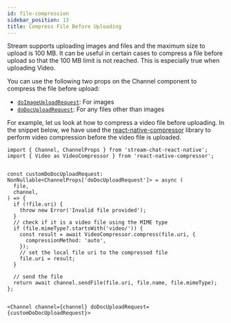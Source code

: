 ```yaml
---
id: file-compression
sidebar_position: 13
title: Compress File Before Uploading
---
```


Stream supports uploading images and files and the maximum size to upload is 100 MB. It can be useful in certain cases to compress a file before upload so that the 100 MB limit is not reached. This is especially true when uploading Video. 

You can use the following two props on the Channel component to compress the file before upload:

- [`doImageUploadRequest`](../core-components/channel.mdx#doimageuploadrequest): For images
- [`doDocUploadRequest`](../core-components/channel.mdx#dodocuploadrequest): For any files other than images

For example, let us look at how to compress a video file before uploading. In the snippet below, we have used the [react-native-compressor](https://github.com/numandev1/react-native-compressor) library to perform video compression before the video file is uploaded.

```tsx
import { Channel, ChannelProps } from 'stream-chat-react-native';
import { Video as VideoCompressor } from 'react-native-compressor';


const customDoDocUploadRequest: NonNullable<ChannelProps['doDocUploadRequest']> = async (
  file,
  channel,
) => {
  if (!file.uri) {
    throw new Error('Invalid file provided');
  }
  // check if it is a video file using the MIME type
  if (file.mimeType?.startsWith('video/')) {
    const result = await VideoCompressor.compress(file.uri, {
      compressionMethod: 'auto',
    });
    // set the local file uri to the compressed file
    file.uri = result;
  }
 
  // send the file
  return await channel.sendFile(file.uri, file.name, file.mimeType);
};


<Channel channel={channel} doDocUploadRequest={customDoDocUploadRequest}>
```